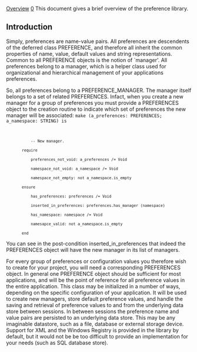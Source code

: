 [[Property:title|Overview]]
[[Property:weight|0]]
This document gives a brief overview of the preference library.

==Introduction==

Simply, preferences are name-value pairs. All preferences are descendents of the deferred class <eiffel>PREFERENCE</eiffel>, and therefore all inherit the common properties of name, value, default values and string representations. Common to all <eiffel>PREFERENCE</eiffel> objects is the notion of `manager'. All preferences belong to a manager, which is a helper class used for organizational and hierarchical management of your applications preferences. 

So, all preferences belong to a <eiffel>PREFERENCE_MANAGER</eiffel>. The manager itself belongs to a set of related <eiffel>PREFERENCES</eiffel>. Infact, when you create a new manager for a group of preferences you must provide a <eiffel>PREFERENCES</eiffel> object to the creation routine to indicate which set of preferences the new manager will be associated: 
<code>make (a_preferences: PREFERENCES; a_namespace: STRING) is
			-- New manager.
		require
			preferences_not_void: a_preferences /= Void
			namespace_not_void: a_namespace /= Void
			namespace_not_empty: not a_namespace.is_empty
		ensure
			has_preferences: preferences /= Void
			inserted_in_preferences: preferences.has_manager (namespace)
			has_namespace: namespace /= Void
			namesapce_valid: not a_namespace.is_empty
		end		</code>

You can see in the post-condition <eiffel>inserted_in_preferences</eiffel> that indeed the <eiffel>PREFERENCES</eiffel> object will have the new manager in its list of managers. 

For every group of preferences or configuration values you therefore wish to create for your project, you will need a corresponding <eiffel>PREFERENCES</eiffel> object. In general one <eiffel>PREFERENCE</eiffel> object should be sufficient for most applications, and will be the point of reference for all preference values in the entire application. This class may be initialized in a number of ways, depending on the specific configuration of your application. It will be used to create new managers, store default preference values, and handle the saving and retrieval of preference values to and from the underlying data store between sessions. In between sessions the preference name and value pairs are persisted to an underlying data store. This may be any imaginable datastore, such as a file, database or external storage device. Support for XML and the Windows Registry is provided in the library by default, but it would not be be too difficult to provide an implementation for your needs (such as SQL database store). 




